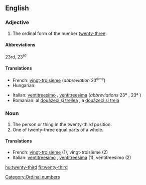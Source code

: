 ==English==

===Adjective===
{{en-adj|-}}

# The ordinal form of the number [[twenty-three]].

====Abbreviations====
23rd, 23<sup>rd</sup>

====Translations====
{{trans-top|the ordinal form of the number twenty-three}}
* French: [[vingt-troisième]] (''abbreviation'' 23<sup>ème</sup>)
* Hungarian: {{t|hu|huszonharmadik}}
{{trans-mid}}
* Italian: [[ventitreesimo]] {{m}}, [[ventitreesima]] {{f}} (''abbreviations'' 23º {{m}}, 23ª {{f}})
* Romanian: al [[douăzeci şi treilea]] {{m}}, a [[douăzeci şi treia]] {{f}}
{{trans-bottom}}

===Noun===
{{en-noun}}

# The person or thing in the twenty-third position.
# One of twenty-three equal parts of a whole.

====Translations====

* French: [[vingt-troisième]] {{m|f}} (1), vingt-troisième {{m}} (2)
* Italian: [[ventitreesimo]] {{m}}, [[ventitreesima]] {{f}} (1), ventitreesimo {{m}} (2)

[[Category:Ordinal numbers]]

[[hu:twenty-third]]
[[fi:twenty-third]]